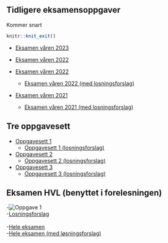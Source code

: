 




## Tidligere eksamensoppgaver

Kommer snart

```r
knitr::knit_exit()
```
- [Eksamen våren 2023]()

- [Eksamen våren 2022](https://github.com/joernih/SFB10816Mikrooekonomi/blob/main/eksamensoppgaver/eksamen_SFB10816_2022_V.pdf)

- [Eksamen våren 2022](https://github.com/joernih/SFB10816Mikrooekonomi/blob/main/inst/eksamensoppgaver/eksamen_SFB10816_2022_V.pdf)
  - [Eksamen våren 2022 (med losningsforslag)](https://github.com/joernih/SFB10816Mikrooekonomi/blob/main/inst/eksamensoppgaver/eksamen_SFB10816_2022_V_losning.pdf)
- [Eksamen våren 2021](https://github.com/joernih/SFB10816Mikrooekonomi/blob/main/inst/eksamensoppgaver/eksamen_SFB10816_2021_V.pdf)
  - [Eksamen våren 2021 (med losningsforslag)](https://github.com/joernih/SFB10816Mikrooekonomi/blob/main/inst/eksamensoppgaver/eksamen_SFB10816_2021_V_losning.pdf)

## Tre oppgavesett

- [Oppgavesett 1](https://github.com/joernih/SFB10816Mikrooekonomi/blob/main/inst/oppgaver/Oppgavesett%201.pdf)
  - [Oppgavesett 1 (losningsforslag)](https://github.com/joernih/SFB10816Mikrooekonomi/blob/main/inst/oppgaver/arbeidsoppgaver_sett1_losningsforslag.pdf)

- [Oppgavesett 2](https://github.com/joernih/SFB10816Mikrooekonomi/blob/main/inst/oppgaver/Oppgavesett%202.pdf)
  - [Oppgavesett 2 (losningsforslag)](https://github.com/joernih/SFB10816Mikrooekonomi/blob/main/inst/oppgaver/arbeidsoppgaver_sett2_losningsforslag.pdf)

- [Oppgavesett 3](https://github.com/joernih/SFB10816Mikrooekonomi/blob/main/inst/oppgaver/Oppgavesett%203.pdf)
  - [Oppgavesett 3 (losningsforslag)](https://github.com/joernih/SFB10816Mikrooekonomi/blob/main/inst/oppgaver/arbeidsoppgaver_sett3_losningsforslag.pdf)

## Eksamen HVL (benyttet i forelesningen)
-![Oppgave 1](figures/hvl2022.png)
<br>
  -[Losningsforslag](https://github.com/joernih/SFB10816Mikrooekonomi/blob/main/inst/eksamensoppgaver/HVL_2022_oppgave1_losning.png)
<br>
<br>
-[Hele eksamen](https://github.com/joernih/SFB10816Mikrooekonomi/blob/main/inst/eksamensoppgaver/Eksamen_BOEA203_2022_bokmaal.pdf)
<br>
  -[Hele eksamen (med løsningsforslag)](https://github.com/joernih/SFB10816Mikrooekonomi/blob/main/inst/eksamensoppgaver/Eksamen_BOEA203_2022_bokmaal_losningsforslag.pdf)

